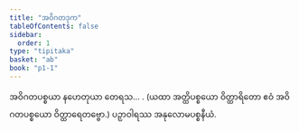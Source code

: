 ```yaml
---
title: "အဝိဂတဒုက"
tableOfContents: false
sidebar:
  order: 1
type: "tipitaka"
basket: "ab"
book: "p1-1"
---
```



<DynamicBreadcrumb />

<Division number="494" book="p1-1" e="ch" v="36" p="179">

<Paragraph number="1693" book="p1-1">
အဝိဂတပစ္စယာ နဟေတုယာ တေရသ… . (ယထာ အတ္ထိပစ္စယော ဝိတ္ထာရိတော ဧဝံ အဝိဂတပစ္စယော ဝိတ္ထာရေတဗ္ဗော.)

</Paragraph>
</Division>

<Paragraph number="1694" type="center" book="p1-1">
ပဉှာဝါရဿ အနုလောမပစ္စနီယံ.
</Paragraph>